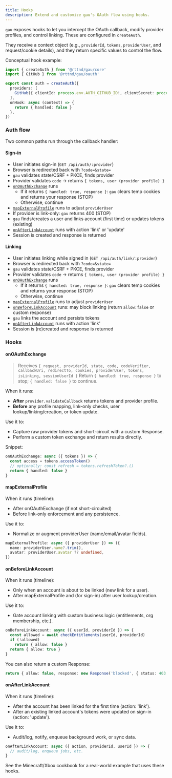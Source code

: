 ```yaml
---
title: Hooks
description: Extend and customize gau's OAuth flow using hooks.
---
```



`gau` exposes hooks to let you intercept the OAuth callback, modify provider profiles, and control linking.
These are configured in `createAuth`.

They receive a context object (e.g., `providerId`, `tokens`, `providerUser`, and request/cookie details),
and they return specific values to control the flow.

Conceptual hook example:

```ts title="auth.ts"
import { createAuth } from '@rttnd/gau/core'
import { GitHub } from '@rttnd/gau/oauth'

export const auth = createAuth({
  providers: [
    GitHub({ clientId: process.env.AUTH_GITHUB_ID!, clientSecret: process.env.AUTH_GITHUB_SECRET! }),
  ],
  onHook: async (context) => {
    return { handled: false }
  },
})
```

### Auth flow

Two common paths run through the callback handler:

#### Sign-in
- User initiates sign-in (`GET /api/auth/:provider`)
- Browser is redirected back with `?code=&state=`
- `gau` validates state/CSRF + PKCE, finds provider
- Provider validates `code` -> returns `{ tokens, user (provider profile) }`
- [`onOAuthExchange`](#onoauthexchange) runs
  - If it returns `{ handled: true, response }`: `gau` clears temp cookies and returns your response (STOP)
  - Otherwise, continue
- [`mapExternalProfile`](#mapexternalprofile) runs to adjust `providerUser`
- If provider is link-only: `gau` returns 400 (STOP)
- `gau` finds/creates a user and links account (first time) or updates tokens (existing)
- [`onAfterLinkAccount`](#onafterlinkaccount) runs with action 'link' or 'update'
- Session is created and response is returned

#### Linking
- User initiates linking while signed in (`GET /api/auth/link/:provider`)
- Browser is redirected back with `?code=&state=`
- `gau` validates state/CSRF + PKCE, finds provider
- Provider validates `code` → returns `{ tokens, user (provider profile) }`
- [`onOAuthExchange`](#onoauthexchange) runs
  - If it returns `{ handled: true, response }`: `gau` clears temp cookies and returns your response (STOP)
  - Otherwise, continue
- [`mapExternalProfile`](#mapexternalprofile) runs to adjust `providerUser`
- [`onBeforeLinkAccount`](#onbeforelinkaccount) runs: may block linking (return `allow:false` or custom response)
- `gau` links the account and persists tokens
- [`onAfterLinkAccount`](#onafterlinkaccount) runs with action 'link'
- Session is (re)created and response is returned

### Hooks

#### onOAuthExchange

> Receives `{ request, providerId, state, code, codeVerifier, callbackUri, redirectTo, cookies, providerUser, tokens, isLinking, sessionUserId }`
> Return `{ handled: true, response }` to stop; `{ handled: false }` to continue.

When it runs:
- **After** `provider.validateCallback` returns tokens and provider profile.
- **Before** any profile mapping, link-only checks, user lookup/linking/creation, or token update.

Use it to:
- Capture raw provider tokens and short-circuit with a custom Response.
- Perform a custom token exchange and return results directly.


Snippet:

```ts
onOAuthExchange: async ({ tokens }) => {
  const access = tokens.accessToken()
  // optionally: const refresh = tokens.refreshToken?.()
  return { handled: false }
}
```

#### mapExternalProfile

When it runs (timeline):
- After onOAuthExchange (if not short-circuited)
- Before link-only enforcement and any persistence.

Use it to:
- Normalize or augment providerUser (name/email/avatar fields).

```ts
mapExternalProfile: async ({ providerUser }) => ({
  name: providerUser.name?.trim(),
  avatar: providerUser.avatar ?? undefined,
})
```

#### onBeforeLinkAccount

When it runs (timeline):
- Only when an account is about to be linked (new link for a user).
- After mapExternalProfile and (for sign-in) after user lookup/creation.

Use it to:
- Gate account linking with custom business logic (entitlements, org membership, etc.).

```ts
onBeforeLinkAccount: async ({ userId, providerId }) => {
  const allowed = await checkEntitlements(userId, providerId)
  if (!allowed)
    return { allow: false }
  return { allow: true }
}
```

You can also return a custom Response:

```ts
return { allow: false, response: new Response('blocked', { status: 403 }) }
```

#### onAfterLinkAccount

When it runs (timeline):
- After the account has been linked for the first time (action: 'link').
- After an existing linked account's tokens were updated on sign-in (action: 'update').

Use it to:
- Audit/log, notify, enqueue background work, or sync data.

```ts
onAfterLinkAccount: async ({ action, providerId, userId }) => {
  // audit/log, enqueue jobs, etc.
}
```

<Aside type="tip" icon="i-ph:lightbulb-duotone">See the Minecraft/Xbox cookbook for a real-world example that uses these hooks.</Aside>
